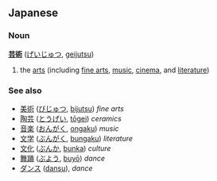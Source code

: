 == Japanese ==
=== Noun ===
'''[[芸]][[術]]''' ([[げいじゅつ]], [[geijutsu]])

# the [[arts]] (including [[fine arts]], [[music]], [[cinema]], and [[literature]])

=== See also ===
* [[美術]] ([[びじゅつ]], [[bijutsu]]) ''fine arts''
* [[陶芸]] ([[とうげい]], [[tōgei]]) ''ceramics''
* [[音楽]] ([[おんがく]], [[ongaku]]) ''music''
* [[文学]] ([[ぶんがく]], [[bungaku]]) ''literature''
* [[文化]] ([[ぶんか]], [[bunka]]) ''culture''
* [[舞踊]] ([[ぶよう]], [[buyō]]) ''dance''
* [[ダンス]] ([[dansu]]), ''dance''